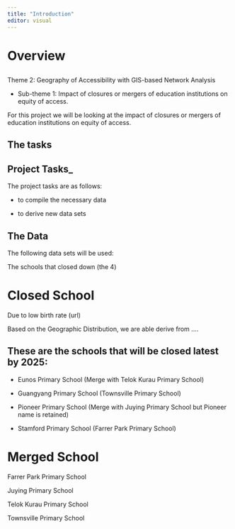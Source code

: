 ```yaml
---
title: "Introduction"
editor: visual
---
```


# Overview

## 
Theme 2: Geography of Accessibility with GIS-based Network Analysis

-   Sub-theme 1: Impact of closures or mergers of education institutions on equity of access.

For this project we will be looking at the impact of closures or mergers of education institutions on equity of access.

## The tasks

## Project Tasks\_

The project tasks are as follows:

-   to compile the necessary data

-   to derive new data sets

## The Data

The following data sets will be used:

The schools that closed down (the 4)

# Closed School

Due to low birth rate (url)

Based on the Geographic Distribution, we are able derive from ....

## These are the schools that will be closed latest  by 2025:

-   Eunos Primary School (Merge with Telok Kurau Primary School)

-   Guangyang Primary School (Townsville Primary School)

-   Pioneer Primary School (Merge with Juying Primary School but Pioneer name is retained)

-   Stamford Primary School (Farrer Park Primary School)

# Merged School

Farrer Park Primary School

Juying Primary School

Telok Kurau Primary School

Townsville Primary School
